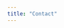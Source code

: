 ```yaml
---
title: "Contact"
---
```


<div style="position:fixed;top:100px;left:0px;right:0px;bottom:0px;"><div data-fillout-id="dvjFgHk45Nus" data-fillout-embed-type="fullscreen" style="width:100%;height:100%;" data-fillout-inherit-parameters></div><script src="https://server.fillout.com/embed/v1/"></script></div>